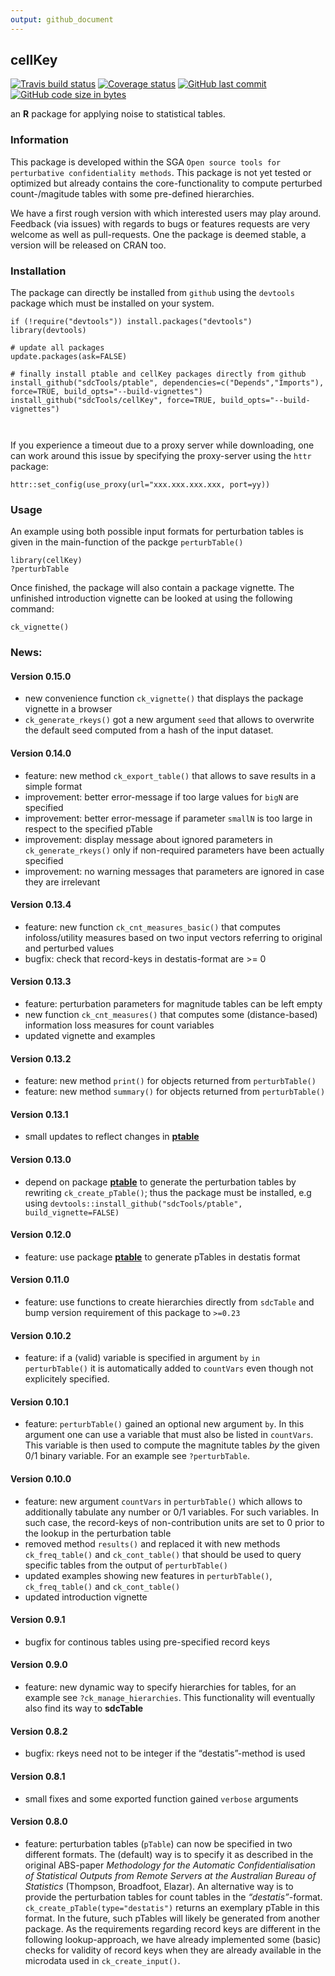 ```yaml
---
output: github_document
---
```


## cellKey

[![Travis build status](https://travis-ci.org/sdcTools/cellKey.svg?branch=master)](https://travis-ci.org/sdcTools/cellKey) [![Coverage status](https://codecov.io/gh/sdcTools/cellKey/branch/master/graph/badge.svg)](https://codecov.io/github/sdcTools/cellKey?branch=master) [![GitHub last commit](https://img.shields.io/github/last-commit/sdcTools/cellKey.svg?logo=github)](https://github.com/sdcTools/cellKey/commits/master)
[![GitHub code size in bytes](https://img.shields.io/github/languages/code-size/sdcTools/cellKey.svg?logo=github)](https://github.com/sdcTools/cellKey)

an **R** package for applying noise to statistical tables. 

### Information
This package is developed within the SGA `Open source tools for perturbative confidentiality methods`. This package is not yet tested or optimized but already contains the core-functionality to compute perturbed count-/magitude tables with some pre-defined hierarchies.

We have a first rough version with which interested users may play around. Feedback (via issues) with regards to bugs or features requests are very welcome as well as pull-requests. One the package is deemed stable, a version will be released on CRAN too.

### Installation
The package can directly be installed from `github` using the `devtools` package which must be installed on your system.

```
if (!require("devtools")) install.packages("devtools")
library(devtools)

# update all packages
update.packages(ask=FALSE)

# finally install ptable and cellKey packages directly from github
install_github("sdcTools/ptable", dependencies=c("Depends","Imports"), force=TRUE, build_opts="--build-vignettes")
install_github("sdcTools/cellKey", force=TRUE, build_opts="--build-vignettes")



```

If you experience a timeout due to a proxy server while downloading, one can work around this issue by specifying the proxy-server using the `httr` package:
```
httr::set_config(use_proxy(url="xxx.xxx.xxx.xxx, port=yy))
```

### Usage
An example using both possible input formats for perturbation tables is given in the main-function of the packge `perturbTable()`

```
library(cellKey)
?perturbTable
```

Once finished, the package will also contain a package vignette. The unfinished introduction vignette can be looked at using the following command:

```
ck_vignette()
```

### News:
#### Version 0.15.0
- new convenience function `ck_vignette()` that displays the package vignette in a browser
- `ck_generate_rkeys()` got a new argument `seed` that allows to overwrite the default seed computed from a hash of the input dataset.

#### Version 0.14.0
- feature: new method `ck_export_table()` that allows to save results in a simple format
- improvement: better error-message if too large values for `bigN` are specified
- improvement: better error-message if parameter `smallN` is too large in respect to the specified pTable
- improvement: display message about ignored parameters in `ck_generate_rkeys()` only if non-required parameters have been actually specified
- improvement: no warning messages that parameters are ignored in case they are irrelevant

#### Version 0.13.4
- feature: new function `ck_cnt_measures_basic()` that computes infoloss/utility measures based on two input vectors referring to original and perturbed values
- bugfix: check that record-keys in destatis-format are >= 0

#### Version 0.13.3
- feature: perturbation parameters for magnitude tables can be left empty
- new function `ck_cnt_measures()` that computes some (distance-based) information loss measures for count variables
- updated vignette and examples

#### Version 0.13.2
- feature: new method `print()` for objects returned from `perturbTable()`
- feature: new method `summary()` for objects returned from `perturbTable()`

#### Version 0.13.1
- small updates to reflect changes in [**ptable**](http://github.com/tenderle/ptable)

#### Version 0.13.0
- depend on package [**ptable**](http://github.com/sdcTools/ptable) to generate the perturbation tables by rewriting `ck_create_pTable()`; thus the package must be installed, e.g using `devtools::install_github("sdcTools/ptable", build_vignette=FALSE)`

#### Version 0.12.0
- feature: use package [**ptable**](http://github.com/sdcTools/ptable) to generate pTables in destatis format

#### Version 0.11.0
- feature: use functions to create hierarchies directly from `sdcTable` and bump version requirement of this package to `>=0.23` 

#### Version 0.10.2
- feature: if a (valid) variable is specified in argument `by` `in perturbTable()` it is automatically added to `countVars` even though not explicitely specified.

#### Version 0.10.1
- feature: `perturbTable()` gained an optional new argument `by`. In this argument one can use a variable that must also be listed in `countVars`. This variable is then used to compute the magnitute tables *by* the given 0/1 binary variable. For an example see `?perturbTable`.

#### Version 0.10.0
- feature: new argument `countVars` in `perturbTable()` which allows to additionally tabulate any number or 0/1 variables. For such variables. In such case, the record-keys of non-contribution units are set to 0 prior to the lookup in the perturbation table
- removed method `results()` and replaced it with new methods `ck_freq_table()` and `ck_cont_table()` that should be used to query specific tables from the output of `perturbTable()`
- updated examples showing new features in `perturbTable()`, `ck_freq_table()` and `ck_cont_table()`
- updated introduction vignette

#### Version 0.9.1
- bugfix for continous tables using pre-specified record keys

#### Version 0.9.0
- feature: new dynamic way to specify hierarchies for tables, for an example see `?ck_manage_hierarchies`. This functionality will eventually also find its way to **sdcTable**

#### Version 0.8.2
- bugfix: rkeys need not to be integer if the "destatis"-method is used

#### Version 0.8.1
- small fixes and some exported function gained `verbose` arguments

#### Version 0.8.0
- feature: perturbation tables (`pTable`) can now be specified in two different formats. The (default) way is to specify it as described in the original ABS-paper *Methodology for the Automatic Confidentialisation of Statistical Outputs from Remote Servers at the Australian Bureau of Statistics* (Thompson, Broadfoot, Elazar). An alternative way is to provide the perturbation tables for count tables in the *"destatis"*-format. `ck_create_pTable(type="destatis")` returns an exemplary pTable in this format. In the future, such pTables will likely be generated from another package. As the requirements regarding record keys are different in the following lookup-approach, we have already implemented some (basic) checks for validity of record keys when they are already available in the microdata used in `ck_create_input()`.

